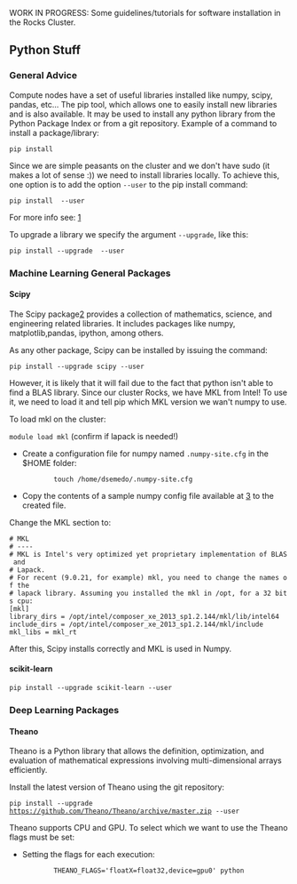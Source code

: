 WORK IN PROGRESS: Some guidelines/tutorials for software installation in the Rocks Cluster.

== Python Stuff ==

=== General Advice ===

Compute nodes have a set of useful libraries installed like numpy, scipy, pandas, etc...
The pip tool, which allows one to easily install new libraries and is also available. It may be used to install any python library from the Python Package Index or from a git repository.
Example of a command to install a package/library:

<code>pip install <package_name></code>
 
Since we are simple peasants on the cluster and we don't have sudo (it makes a lot of sense :)) we need to install libraries locally.
To achieve this, one option is to add the option <code>--user</code> to the pip install command:

<code>pip install <package_name> --user</code>

For more info see: [http://pip-python3.readthedocs.org/en/latest/user_guide.html#user-installs]

To upgrade a library we specify the argument <code>--upgrade</code>, like this:

<code>pip install --upgrade <package_name> --user</code>

=== Machine Learning General Packages ===


==== Scipy ====

The Scipy package[https://www.scipy.org/] provides a collection of mathematics, science, and engineering related libraries. It includes packages like numpy, matplotlib,pandas, ipython, among others. 

As any other package, Scipy can be installed by issuing the command:

<code>pip install --upgrade scipy --user</code>

However, it is likely that it will fail due to the fact that python isn't able to find a BLAS library. Since our cluster Rocks, we have MKL from Intel! To use it, we need to load it and tell pip which MKL version we wan't numpy to use.

To load mkl on the cluster:

<code>module load mkl</code> (confirm if lapack is needed!)



* Create a configuration file for numpy named <code>.numpy-site.cfg</code> in the $HOME folder:

:: <code>touch /home/dsemedo/.numpy-site.cfg</code>
* Copy the contents of a sample numpy config file available at [https://github.com/numpy/numpy/blob/master/site.cfg.example] to the created file.

Change the MKL section to:
 
 # MKL
 # ----
 # MKL is Intel's very optimized yet proprietary implementation of BLAS and
 # Lapack.
 # For recent (9.0.21, for example) mkl, you need to change the names of the
 # lapack library. Assuming you installed the mkl in /opt, for a 32 bits cpu:
 [mkl]
 library_dirs = /opt/intel/composer_xe_2013_sp1.2.144/mkl/lib/intel64 
 include_dirs = /opt/intel/composer_xe_2013_sp1.2.144/mkl/include
 mkl_libs = mkl_rt


After this, Scipy installs correctly and MKL is used in Numpy.



==== scikit-learn ====

<code>pip install --upgrade scikit-learn --user</code>

=== Deep Learning Packages ===

==== Theano ====

Theano is a Python library that allows the definition, optimization, and evaluation of mathematical expressions involving multi-dimensional arrays efficiently. 

Install the latest version of Theano using the git repository:

<code>pip install --upgrade https://github.com/Theano/Theano/archive/master.zip --user</code>

Theano supports CPU and GPU. To select which we want to use the Theano flags must be set:

* Setting the flags for each execution:
::<code>THEANO_FLAGS='floatX=float32,device=gpu0'  python <script>.py</code>

* Alternatively we can create a config file:
::<code>echo -e "[global]\nfloatX=float32\ndevice = gpu0\n" > ~/.theanorc</code>
:With this config, Theano will attempt to use the GPU for computations. If it fails to find a GPU, it will fallback to the CPU.


Additionally, we want Theano to also use MKL:

* Modify Theano config file by adding:
 [blas]
 ldflags = -L/opt/intel/composer_xe_2013_sp1.2.144/mkl/lib/intel64 -L/opt/intel/composer_xe_2013_sp1.2.144/compiler/lib/intel64 -lmkl_gf_lp64 -lmkl_intel_lp64 -lmkl_intel_thread -lmkl_gnu_thread -lmkl_core -lmkl_vml_avx -lmkl_def -ldl -lpthread -lm -lmkl_rt -liomp5

For more info about Theano flags see[http://deeplearning.net/software/theano/library/config.html].

==== Lasagne ====

Lasagne is a lightweight library to build and train neural networks in Theano.
It depends on Theano, therefore it must be installed first. To install Lasagne:

<code>pip install --upgrade https://github.com/Lasagne/Lasagne/archive/master.zip --user</code>

Lasagne documentation: [http://lasagne.readthedocs.org/en/latest/index.html]



==== Keras ====

"Keras is a minimalist, highly modular neural networks library, written in Python and capable of running on top of either TensorFlow or Theano. It was developed with a focus on enabling fast experimentation. Being able to go from idea to result with the least possible delay is key to doing good research."

Dependencies:

* cv2 -> <code>pip install cv2 --user</code>


<code>pip install git+git://github.com/Theano/Theano.git --user</code>


Keras Documentation: [http://keras.io/]

=== Computer Vision Packages ===

==== scikit-image ====

<code>pip install --upgrade scikit-image --user</code>


== Tensorflow ==

This steps describe how to compile and install tensorflow from sources. The result of compiling tensorflow is a .whl package, containing everything needed to run tensorflow with python. This package can then be easily installed with pip.

'''NOTE:''' Some Tensorflow .whl packages are already available for download. At the time of writing (12/03/2018), there isn't a package for CUDA 9.1 (which is the one installed in the cluster). Anyway, you should check first if there already a pre-compiled .whl package ([https://www.tensorflow.org/install/install_linux#the_url_of_the_tensorflow_python_package here]), and if so, install from there.


So let's start. We will use Anaconda Python 3.6 distribution.


First, unload EVERYTHING and load ONLY the necessary modules:
 $ module purge
 $ module load cmake gnu gnutools cuda anaconda/3.6

=== Dependencies ===

You'll need to manually compile the bazel library. The tutorial can be found [https://docs.bazel.build/versions/master/install-compile-source.html here].

Download, unzip and compile bazel:
 $ wget https://github.com/bazelbuild/bazel/releases/download/0.11.1/bazel-0.11.1-dist.zip
 $ unzip bazel-0.11.1-dist.zip
 $ cd bazel
 $ ./compile.sh

Then add the binary to the PATH environment variable.

 $ export PATH=<bazel_binary_location>:$PATH

Load cudnn libraries to your LD_LIBRARY_PATH:
 $ cp /nas/Public/dsemedo/cudnn-9.1-linux-x64-v7.tgz ~/
 $ tar -xvf cudnn-9.1-linux-x64-v7.tgz
 $ export LD_LIBRARY_PATH=<path_of_cudnn/>:$LD_LIBRARY_PATH



=== Compilation ===

First, login to one of the computes (e.g. compute-0-0):
 $ ssh compute-0-0

Clone the tensorflow git repository (It needs to be done through SSH. HTTPS won't work) and enter the tensorflow folder:
 
 $ git clone git@github.com:tensorflow/tensorflow.git
 $ cd tensorflow

Create and activate a conda environment (if you do not know what this is, check it [https://conda.io/docs/user-guide/tasks/manage-environments.html here]):
 $ conda create -n tensorflow pip python=3.6
 $ source activate tensorflow

Now comes the tricky part. Edit line 1062 of the file tensorflow/tensorflow.bzl, and add the bold line shown below:
 ctx.action(
      '''use_default_shell_env = True,'''
      executable=ctx.executable._swig,
      arguments=args,
      inputs=list(inputs),
      outputs=outputs,
      mnemonic="PythonSwig",
      progress_message="SWIGing " + src.path)
You can open the file with nano:
 nano tensorflow/tensorflow.bzl
Then press CTRL+_ and enter the line number (1062). Add the line on bold and save.


Create tensorflow configuration. You'll need the path of your python executable, from the created Anaconda env: 
 $ which python
Now save the python path. Run the command above on tensorflow root folder:
 $ ./configure

You will be prompted with the following options:
* Please specify the location of python. [Default is /usr/bin/python]: '''/home/dsemedo/.conda/envs/tensorflow/bin/python'''
 Found possible Python library paths:
  /home/dsemedo/.conda/envs/tensorflow/lib/python3.6/site-packages
  /home/dsemedo/repos/coco-caption

* Please input the desired Python library path to use.  Default is [/usr/lib/python2.7/dist-packages] '''/home/dsemedo/.conda/envs/tensorflow/lib/python3.6/site-packages'''

* Please specify optimization flags to use during compilation when bazel option "--config=opt" is specified [Default is -march=native]: '''<ENTER>'''
* Do you wish to use jemalloc as the malloc implementation? [Y/n] '''N'''
* Do you wish to build TensorFlow with Google Cloud Platform support? [y/N] '''<ENTER>'''
* Do you wish to build TensorFlow with Hadoop File System support? [y/N] '''<ENTER>''' 
* Do you wish to build TensorFlow with the XLA just-in-time compiler (experimental)? [y/N] '''<ENTER>'''
* Do you wish to build TensorFlow with VERBS support? [y/N] '''<ENTER>'''
* Do you wish to build TensorFlow with OpenCL support? [y/N] '''<ENTER>'''
* Do you wish to build TensorFlow with CUDA support? [y/N] '''Y'''
* Do you want to use clang as CUDA compiler? [y/N] '''<ENTER>'''
* Please specify the Cuda SDK version you want to use, e.g. 7.0. [Leave empty to default to CUDA 9.0]: '''9.1'''
* Please specify the location where CUDA 9.0 toolkit is installed. Refer to README.md for more details. [Default is /usr/local/cuda]: '''/opt/cuda_9.1.85/'''
* Please specify the cuDNN version you want to use. [Leave empty to default to cuDNN 7.0]: '''<ENTER>'''
* Please specify the location where cuDNN 7 library is installed. Refer to README.md for more details. [Default is /usr/local/cuda]: '''<path_of_cudnn/>''' (get it from the dependencies step)
* Do you wish to build TensorFlow with TensorRT support? [y/N] '''<ENTER>'''
* Please specify a list of comma-separated Cuda compute capabilities you want to build with. You can find the compute capability of your device at: https://developer.nvidia.com/cuda-gpus. Please note that each additional compute capability significantly increases your build time and binary size. [Default is: "3.5,5.2"]: '''<ENTER>'''
* Do you want to use clang as CUDA compiler? [y/N]: '''<ENTER>'''
* Please specify which gcc should be used by nvcc as the host compiler. [Default is /opt/gnu/gcc/bin/gcc]: '''<ENTER>'''
* Do you wish to build TensorFlow with MPI support? [y/N] '''<ENTER>'''
* Please specify optimization flags to use during compilation when bazel option "--config=opt" is specified [Default is -march=native]: '''<ENTER>'''
* Would you like to interactively configure ./WORKSPACE for Android builds? [y/N]  '''<ENTER>'''

Note that '''<ENTER>''' means Press Enter. Before pressing Enter, confirm that the default value (the upper case letter in brackets) matches the one here in this tutorial.

Now let's create the .whl package:
 $ bazel build tensorflow/contrib/lite/toco:toco
 $ bazel build --config=opt --config=cuda --verbose_failures //tensorflow/tools/pip_package:build_pip_package
 $ bazel-bin/tensorflow/tools/pip_package/build_pip_package tensorflow_pkg


Install tensorflow Python package with pip:
 $ pip install tensorflow_pkg/tensorflow-1.6.0-cp36-cp36m-linux_x86_64.whl


And everything should be working. To validate your installation leave tensorflow root folder and run python:
 $ cd ~/ && python

Then on the Python shell:
 >>> import tensorflow as tf
 >>> hello = tf.constant('Hello, TensorFlow!')
 >>> sess = tf.Session()
 >>> print(sess.run(hello))
It should output:
 Hello, TensorFlow!


== FFmpeg ==

Steps for installing FFmpeg [https://ffmpeg.org/download.html link].

Follow this tutorial: [https://trac.ffmpeg.org/wiki/CompilationGuide/Ubuntu Link]. The instructions below introduce some modifications required for correct compilation on the Rocks cluster and for enabling linkage with OpenCV, thus they should be taken into account.
To link later with OpenCV it is important to compile all ffmpeg dependencies as shared libraries. This is usually accomplished by passing the option '--enable-shared' and '--enable-pic' to the configure script. If you get any error when compiling any of the dependencies saying that a specific flag is not recognized (e.g. --enable-pic) just remove it from the command.

Configure command to compile YASM:
 $ ./configure --prefix="$HOME/<build folder>" --bindir="$HOME/<bins folder>" --enable-pic --enable-shared

Configure command to compile x264:

 $ PATH="$HOME/<bins folder>:$PATH" ./configure --prefix="$HOME/<build folder>" --bindir="$HOME/<bins folder>" --enable-static --disable-opencl --enable-pic --enable-shared

Configure command to compile x265:
 $ PATH="$HOME/<bins folder>:$PATH" cmake -G "Unix Makefiles" -DCMAKE_INSTALL_PREFIX="$HOME/<build folder>"  -DENABLE_SHARED:bool=on ../../source

Configure command to compile libfdk-aac:
 $ ./configure --prefix="$HOME/<build folder>" --enable-shared --enable-pic

Configure command to compile libmp3lame:
 $ LIBS=-ltinfo ./configure --prefix="$HOME/<build folder>" --enable-nasm --enable-shared --enable-pic

Configure command to compile libopus:
 $ ./configure https://github.com/libass/libass/releases/download/0.13.4/libass-0.13.4.tar.gz --enable-shared --enable-pic


The configure of FFmpeg will complain about libass. Then libass will complain fribidi and freetype2. Download, compile and install fribidi and then libass libraries. Remember to set the --prefix of every library to the build folder. For freetype2, we only need to export to PKG_CONFIG_PATH variable the freetype2.pc file:
 $ export PKG_CONFIG_PATH=/usr/lib64/pkgconfig/:$PKG_CONFIG_PATH
Pass the flag '--disable-require-system-font-provider' to the libass configure command.

Then it will complain about libtheora [https://www.theora.org/downloads/ link]. Download libtheora from the provided link. When compiling libtheora take into account the dependencies mentioned in the website and compile it as shared library.







Configure command to compile FFmpeg:
 $ PATH="$HOME/bin:$PATH" PKG_CONFIG_PATH="$HOME/<build folder>/lib/pkgconfig/":$PKG_CONFIG_PATH ./configure   --prefix="$HOME/<build folder>"   --pkg-config-flags="--static"   --extra-cflags="-I$HOME/<build folder>/include"   --extra-ldflags="-L$HOME/<build folder>/lib"   --bindir="$HOME/<bins folder>"   --enable-gpl   --enable-libass   --enable-libfdk-aac   --enable-libfreetype   --enable-libmp3lame   --enable-libopus   --enable-libtheora   --enable-libvorbis   --enable-libvpx   --enable-libx264   --enable-libx265 --enable-nonfree --enable-avresample --enable-shared

== OpenCV ==

Steps for installing OpenCV 3.2.0 with extra modules (OpenCV contrib). OpenCV will be compiled with support for OpenCL, FFmpeg, Python 2.7 and 3.5 (both from anaconda).

Downloading OpenCV 3.2.0: [https://github.com/opencv/opencv/releases/tag/3.2.0]

Release 3.2.0 of Extra modules must be downloaded: [https://github.com/opencv/opencv_contrib/releases/tag/3.2.0]

NOTE: MAKE SURE THAT OpenCV and OpenCV-Contrib VERSIONS ARE THE SAME!


From now on, let <opencv_contrib_dir> be the the downloaded opencv_contrib folder.


Unload EVERYTHING and load ONLY the necessary modules:
 $ module purge
 $ module load cmake gnu gnutools eigen mvapich2_eth hdf5
Make sure module cuda and mkl are not loaded. 



GCC must know where the file mpi.h is. When the mvapich2_eth module is loaded the environment variable CPATH is not updated.
Update the CPATH variable:
 $ export CPATH=/opt/mvapich2/gnu/eth/include/:$CPATH

Compiling OpenCV:
 $ cd <opencv_source>
 $ mkdir build && cd "$_"
 $ CXXFLAGS=-D__STDC_CONSTANT_MACROS:$CXXFLAGS cmake -D CMAKE_BUILD_TYPE=RELEASE -D CMAKE_INSTALL_PREFIX=<prefix_path> -D INSTALL_C_EXAMPLES=OFF -D INSTALL_PYTHON_EXAMPLES=ON -D OPENCV_EXTRA_MODULES_PATH=<opencv_contrib_dir>/modules -D BUILD_EXAMPLES=ON -D WITH_OPENCL=ON -D BUILD_opencv_python3=ON -DPYTHON3_INCLUDE_DIR=/share/apps/anaconda3/include/python3.5m  -D PYTHON3_NUMPY_INCLUDE_DIRS=/share/apps/anaconda3/lib/python3.5/site-packages/numpy/core/include -D PYTHON3_EXECUTABLE=/share/apps/anaconda3/bin/python3.5 -D PYTHON3_LIBRARY=/share/apps/anaconda3/lib/libpython3.5m.so -D WITH_EIGEN=ON -D WITH_TBB=ON -D EIGEN_INCLUDE_PATH=/opt/eigen/include/ -DGLOG_INCLUDE_DIRS=<glog_lib_path>/include/ -DGFLAGS_INCLUDE_DIRS=<gflags_lib_path>/include/ -DGLOG_LIBRARIES=<glog_lib_path>/lib/ -DGFLAGS_LIBRARIES=<gflags_lib_path>/lib/ -DBUILD_opencv_dnn=OFF BUILD_opencv_python2=ON -D PYTHON_INCLUDE_DIR=/share/apps/anaconda2/include/python2.7/ -D PYTHON_LIBRARY=/share/apps/anaconda2/lib/libpython2.7.so -D PYTHON2_LIBRARIES=/share/apps/anaconda2/lib/python2.7/ -D PYTHON2_NUMPY_INCLUDE_DIRS=/share/apps/anaconda2/lib/python2.7/site-packages/numpy/core/include -D PYTHON_EXECUTABLE=/share/apps/anaconda2/bin/python2.7 -DWITH_FFMPEG=ON -DBUILD_SHARED_LIBS=ON -DWITH_IPP=OFF -DPYTHON_DEFAULT_EXECUTABLE=/share/apps/anaconda3/bin/python3.5 ..
 $ make -j12
 $ make install

So, why do we need to set all these variables in cmake? We have to specify manually where are the python interpreter, default executable, numpy includes, library and include dirs (for python 2.7 and 3), where the opencv_contrib modules are, where glog, gflags and eigen libraries are. The flag added to CXXFLAG is to avoid undefined macros when compiling a small ffmpeg example.   

==== Adding support for FFmpeg ====

Assuming that FFmpeg was compiled previously and the build directory is <ffmpeg_build>, the following environment variables must be set:

 export LD_LIBRARY_PATH=<ffmpeg_build>/lib/:$LD_LIBRARY_PATH
 export PKG_CONFIG_PATH=$PKG_CONFIG_PATH:<ffmpeg_build>/lib/pkgconfig
 export PKG_CONFIG_LIBDIR=$PKG_CONFIG_LIBDIR:<ffmpeg_build>/lib/
 export PATH=<ffmpeg_bin dir>:$PATH


Now, cmake should be able to find FFmpeg through pkg-config tool.

NOTE: FFmpeg must be compiled with the following options: <code>--enable-nonfree --enable-pic --enable-shared</code>


==== Final Steps to correctly setup Python/Anaconda ====

Now we've compiled both Python 2.7 and 3.5 OpenCV modules. If you are only interested in using one of the Python versions just export the OpenCV python module path to the PYTHONPATH variable:
 # Add this line to ~/.bashrc to set this automatically for every shell session
 export PYTHONPATH=$HOME/<opencv_build>/lib/python2.7(3.5)/site-packages:$PYTHONPATH

To be able to use OpenCV in both Python versions without conflicts we cannot use the PYTHONPATH solution.
The Python OpenCV modules are located in:
 $HOME/<opencv_build>/lib/python2.7/site-packages
 $HOME/<opencv_build>/lib/python3.5/site-packages

From this point I'll leave to you the decision for which solution to take.

Solution 1: Add the path to python sys.path
 $ python 
 $ > import sys 
 $ > sys.path.append('$HOME/<opencv_build>/lib/python2.7(3.5)/site-packages')
 
Solution 2 (more elegant): Add additional site-packages folders, namely, the ones created during OpenCV build.

 $ mkdir -p $HOME/.local/lib/python2.7/site-packages/
 $ mkdir -p $HOME/.local/lib/python3.5/site-packages/
 $ echo "$HOME/<opencv_build>/lib/python2.7/site-packages" > $HOME/.local/lib/python2.7/site-packages/usrlocal.pth 
 $ echo "$HOME/<opencv_build>/lib/python3.5/site-packages" > $HOME/.local/lib/python3.5/site-packages/usrlocal.pth

Then make sure that user site packages are enabled:
 $ unset PYTHONNOUSERSITE

We've created two files usrlocal.pth each containing the path of the respective OpenCV module python version. By default, now Python will now inspect this folders when searching for modules.
To confirm this:
 $ python
 $ > import sys
 $ > sys.path

Open CV Python directory should be listed in the last command.



To check if it installed correctly:
 $ python
 >>> import cv2

If the import succeeds then Python-OpenCV is installed.



=== Common Problems ===

==== OpenCV Contrib - Modules Download Failure and Hash mismatch ====

Read the directory structure described in [http://answers.opencv.org/answers/113990/revisions/]. Create this structure and download the required files (links are available in the website).


==== IPPICV hash mismatch ====

While creating the makefile for compilation, the lib ippicv will be automatically downloaded. However, the md5sum of the downloaded file will not match the hardcoded hash on the cmake.

Instead of changing cmake we can manually download the file. Download URL: [https://raw.githubusercontent.com/Itseez/opencv_3rdparty/81a676001ca8075ada498583e4166079e5744668/ippicv/ippicv_linux_20151201.tgz]
Steps:

 $ mkdir <opencv_source>/3rdparty/ippicv/downloads/linux-808b791a6eac9ed78d32a7666804320e && cd "$_"
 $ wget https://raw.githubusercontent.com/Itseez/opencv_3rdparty/81a676001ca8075ada498583e4166079e5744668/ippicv/ippicv_linux_20151201.tgz
 $ cd ../../ && mkdir unpack && cd "$_"
 $ cp ../downloads/linux-808b791a6eac9ed78d32a7666804320e/ippicv_linux_20151201.tgz .
 $ tar zxvf ippicv_linux_20151201.tgz

Alternatively, one can pass the option <code>-D WITH_IPP=OFF</code> to the cmake call to compile without the IPPICV lib.



== Caffe ==

Steps for installing the Caffe [http://caffe.berkeleyvision.org/installation.html]. Caffe is a deep learning framework made with expression, speed, and modularity in mind.

Caffe has the following dependencies:

* Cuda Toolkit and cuDNN (For GPU mode)
* OpenCV (optional but recommended)
* BLAS ( ATLAS, MKL, or OpenBLAS)
* Boost >= 1.55
* protobuf, glog, gflags, hdf5

Recently (checked on 27-09-16) caffe compilation files structure changed. These notes have been updated to cope with the new compilation files. Furthermore, instructions for compiling with cmake (which should be easier) were added.

Load necessary modules:
 $ module load cmake gnutools mkl python eigen hdf5 boost mvapich2_eth


First of all, in order to make sure that Make/CMake use the correct compiler set the following environment variables on your current shell session:

 $ export CC=/opt/gnu/gcc/bin/gcc
 $ export CXX=/opt/gnu/gcc/bin/g++

=== Installing missing dependencies ===

==== glog ====

Glog is available on git:

 $ git clone git@github.com:google/glog.git
 $ cd glog

The automake version on the cluster is different from the one that glog is expecting. To fix this:
 $ rm test-driver
 $ ln -s /opt/gnu/share/automake-1.15/test-driver test-driver

The configure has the aclocal tool version hardcoded aswell (version 1.14). In the rocks cluster the version 1.15 is available.
To fix this open the configure file and change the line:
 am__api_version='1.14'
to
 am__api_version='1.15'


Compiling glog:

 $ mkdir build && cd "$_"
 $ export CXXFLAGS="-fPIC" &&  cmake -DCMAKE_INSTALL_PREFIX=<install-folder> ..
 $ make VERBOSE=1
 $ make
 $ make install


==== gflags ====

Gflags is available on git:

 $ git clone git@github.com:gflags/gflags.git
 $ cd gflags


Compiling gflags:

 $ mkdir build && cd "$_"
 $ export CXXFLAGS="-fPIC" && cmake -DCMAKE_INSTALL_PREFIX=<install-folder> ..
 $ make
 $ make install

Make sure that the install-folder is on your PATH and LD_LIBRARY_PATH variables.


==== leveldb ====

Leveldb is available on git:

 $ git clone git@github.com:google/leveldb.git
 $ cd leveldb
 $ make
 $ cp --preserve=links libleveldb.* <install-folder>/lib
 $ cp -r include/leveldb <install-folder>/include/
 $ cp --preserve=links out-shared/libleveldb.so* ~/installed_libs/lib/


==== lmdb ====

Lmdb is available on git and through pip:

 $ pip install lmdb --user
 $ git clone https://github.com/LMDB/lmdb
 $ cd lmdb/libraries/liblmdb/

Open the Makefile and find the line <code>prefix  = /usr/local</code>. Change path to your install folder.

 $ make
 $ make install

==== protobuf ====

Lmdb is available on git and through pip:

 $ git clone https://github.com/google/protobuf.git
 $ cd protobuf

Compiling:

 $ ./configure --prefix=<install_folder>
 $ make
 $ make check
 $ make install



=== Compiling ===

Caffe is available on git:

 $ git clone git@github.com:BVLC/caffe.git
 $ cd caffe
 $ cp Makefile.config.example Makefile.config

All the options for compiling Caffe are available in the file Makefile.config. We can make the following changes:

* Use cuDNN on the machine that has an NVIDIA card: Uncomment USE_CUDNN line.
* If we have OpenCV version >= 3: Uncomment OPENCV_VERSION := 3.
* Change CUDA dir to /opt/cuda (In a machine with NVIDIA card)
* Use MKL: set BLAS := mkl
* BLAS_INCLUDE := /opt/intel/composer_xe_2013_sp1.2.144/mkl/include
* BLAS_LIB := /opt/intel/composer_xe_2013_sp1.2.144/mkl/lib/intel64
* PYTHON_INCLUDE := /opt/python/include/python2.7 \
        /opt/python/lib/python2.7/site-packages/numpy/core/include
* PYTHON_LIB := /opt/python/lib/
* Add include and lib  gflags and glogs folders to INCLUDE_DIRS and LIBRARY_DIRS.
* Add include and lib opencv folders to INCLUDE_DIRS and LIBRARY_DIRS.
* Add hdf5 path:
** Add /opt/hdf5/gnu/mvapich2_eth/include to INCLUDE_DIRS
** Add /opt/hdf5/gnu/mvapich2_eth/lib to LIBRARY_DIRS
* Add boost libraries path:
** Add /opt/boost/gnu/mvapich2_eth/include to INCLUDE_DIRS
** Add /opt/boost/gnu/mvapich2_eth/lib to LIBRARY_DIRS
* Add /usr/lib64 to LIBRARY_DIRS
* Add MPI path:
** Add /opt/mvapich2/gnu/eth/include to INCLUDE_DIRS
** Add /opt/mvapich2/gnu/eth/bin to LIBRARY_DIRS


The result should something like:

 INCLUDE_DIRS := $(PYTHON_INCLUDE) /usr/local/include /home/dsemedo/installed_libs/include /home/dsemedo/opencv_build/include /opt/hdf5/gnu/mvapich2_eth/include /opt/boost/gnu/mvapich2_eth/include
 LIBRARY_DIRS := $(PYTHON_LIB) /usr/local/lib /usr/lib /home/dsemedo/installed_libs/lib /home/dsemedo/opencv_build/lib /opt/hdf5/gnu/mvapich2_eth/lib /opt/boost/gnu/mvapich2_eth/lib /usr/lib64



Compile steps:

 $ make
 $ make install
 $ make test
 $ make runtest

Compiling python wrappers:
 $ make pycaffe

Add <caffe_folder>/python to the PYTHONPATH environment variable.
To verify that it installed correctly:
 $ python
 >>> import caffe


=== Compiling with CMake ===
With cmake it is easier to specify which libraries (i.e. which library files) we want to use for compilation. This is crucial to avoid problems related to linking with different library versions.

Steps:
 $ mkdir <caffe_folder>/build
 $ cmake -D CMAKE_INSTALL_PREFIX=<install_folder> -D CMAKE_PREFIX_PATH=/home/dsemedo/opencv_build -D GFLAGS_LIBRARY=/home/dsemedo/installed_libs/lib/libgflags.a -D GFLAGS_INCLUDE_DIR=/home/dsemedo/installed_libs/include -D GLOG_LIBRARY=/home/dsemedo/installed_libs/lib/libglog.a -D GLOG_INCLUDE_DIR=/home/dsemedo/installed_libs/include -D LMDB_LIBRARIES=/home/dsemedo/installed_libs/lib -D LMDB_INCLUDE_DIR=/home/dsemedo/installed_libs/include -D LevelDB_LIBRARY=/home/dsemedo/installed_libs/lib/libleveldb.so -D LevelDB_INCLUDE=/home/dsemedo/installed_libs/include -D Snappy_LIBRARIES=/home/dsemedo/installed_libs/lib/libsnappy.so -D Snappy_INCLUDE_DIR=/home/dsemedo/installed_libs/include -D BLAS=mkl -DPYTHON_LIBRARY=/opt/python/lib/libpython2.7.so -D NUMPY_INCLUDE_DIR=/opt/python/lib/python2.7/site-packages/numpy/core/include -D LMDB_LIBRARIES=/home/dsemedo/installed_libs/lib/liblmdb.so -D LMDB_INCLUDE_DIR=/home/dsemedo/installed_libs/include -D PROTOBUF_LIBRARY=/home/dsemedo/installed_libs/lib/libprotobuf.so -D PROTOBUF_PROTOC_EXECUTABLE=/home/dsemedo/installed_libs/bin/protoc  ..
 $ make all -j 12
 $ make install
 $ make runtest

The second command is huge and looks very complicated, however, it is only specifying manually which library version we want to use. The CMAKE_INSTALL_PREFIX sets the path installation folder and should be defined.
To adapt this command, just change the libraries location and include dirs paths and set the installation path.


As with make, in order to get pycaffe working, add <install_folder>/python to the PYTHONPATH environment variable.
To verify that it installed correctly:
 $ python
 >>> import caffe

==== Possible problems ====

Make was not finding the libsnappy.so so I did the following to solve the problem:
 ln -s /usr/lib64/libsnappy.so.1 ~/installed_libs/lib/libsnappy.so

Make failed due to a missing symbol from the libboost_python.so. Probably the Boost library version available in the cluster was compiled with another python version. I compiled boost into a local folder and used that version.


== Boost ==

The Boost library can be downloaded here: [http://www.boost.org/]. 
After downloading, extract it to some folder.

To correctly build the Python boost library using Anaconda some configuration steps are required.
Copy the file <code><boost_folder>/tools/build/example/user-config.jam</code> to your Home folder.
Modify the last line as follows:
 using python : 3.5 : /share/apps/anaconda3/bin/python3.5 : /share/apps/anaconda3/include/python3.5m : /share/apps/anaconda3/lib ;

Now boost bootstrap script should identify the correct python. For Python 2.7 modify the paths accordingly.

Compiling boost with support for python 3.5 (Just update the paths and version for python 2.7):
 $ cd <boost_folder>
 $ ./bootstrap.sh --prefix=<install_folder> 
 $ ./b2 install  --prefix=<install_folder> --enable-unicode=ucs4 -j12

Add the <code><install_folder>/lib</code> and <code><install_folder>/include</code> to your PATH.

== VLFeat ==

The VLFeat open source library implements popular computer vision algorithms specializing in image understanding and local features extraction and matching. Algorithms include Fisher Vector, VLAD, SIFT, MSER, k-means, hierarchical k-means, agglomerative information bottleneck, SLIC superpixels, quick shift superpixels, large scale SVM training, and many others. It is written in C for efficiency and compatibility, with interfaces in MATLAB for ease of use, and detailed documentation throughout. It supports Windows, Mac OS X, and Linux.


Installing VLFeat w/ Python wrapper:
 $ git clone https://github.com/mmmikael/vlfeat.git
 $ module load gnutools

The Makefile provided does not compile due to the fact that pthread library is missing.

For linux installation x86/x64 operation systems edit the Makefile and go to the line "# Linux-64". Add "-lpthread" to the CFLAGS line. It should look like this:
   # Linux-64
   ifeq ($(ARCH),a64)
   LDFLAGS += -lm -lpthread -Wl,--rpath,\$$ORIGIN
Then just run make:
 $ make

Now VLFeat is compiled. To make the Python wrapper work, add the path of the python folder to the PYTHONPATH system variable:
 $ export PYTHONPATH="<something>/vlfeat/python":$PYTHONPATH

NOTE: It needs the PIL python library